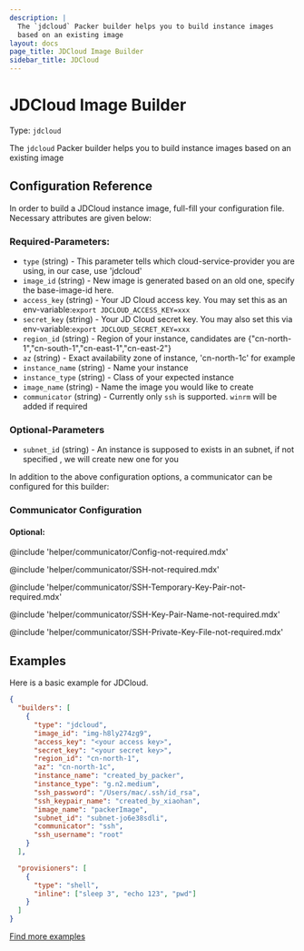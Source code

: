 ```yaml
---
description: |
  The `jdcloud` Packer builder helps you to build instance images
  based on an existing image
layout: docs
page_title: JDCloud Image Builder
sidebar_title: JDCloud
---
```


# JDCloud Image Builder

Type: `jdcloud`

The `jdcloud` Packer builder helps you to build instance images
based on an existing image

## Configuration Reference

In order to build a JDCloud instance image, full-fill your configuration file. Necessary attributes
are given below:

### Required-Parameters:

- `type` (string) - This parameter tells which cloud-service-provider you are using, in our case, use 'jdcloud'
- `image_id` (string) - New image is generated based on an old one, specify the base-image-id here.
- `access_key` (string) - Your JD Cloud access key. You may set this as an env-variable:`export JDCLOUD_ACCESS_KEY=xxx`
- `secret_key` (string) - Your JD Cloud secret key. You may also set this via env-variable:`export JDCLOUD_SECRET_KEY=xxx`
- `region_id` (string) - Region of your instance, candidates are {"cn-north-1","cn-south-1","cn-east-1","cn-east-2"}
- `az` (string) - Exact availability zone of instance, 'cn-north-1c' for example
- `instance_name` (string) - Name your instance
- `instance_type` (string) - Class of your expected instance
- `image_name` (string) - Name the image you would like to create
- `communicator` (string) - Currently only `ssh` is supported. `winrm` will be added if required

### Optional-Parameters

- `subnet_id` (string) - An instance is supposed to exists in an subnet, if not specified , we will create new one for you

In addition to the above configuration options, a communicator can be configured for this builder:
### Communicator Configuration

#### Optional:

@include 'helper/communicator/Config-not-required.mdx'

@include 'helper/communicator/SSH-not-required.mdx'

@include 'helper/communicator/SSH-Temporary-Key-Pair-not-required.mdx'

@include 'helper/communicator/SSH-Key-Pair-Name-not-required.mdx'

@include 'helper/communicator/SSH-Private-Key-File-not-required.mdx'

## Examples

Here is a basic example for JDCloud.

```json
{
  "builders": [
    {
      "type": "jdcloud",
      "image_id": "img-h8ly274zg9",
      "access_key": "<your access key>",
      "secret_key": "<your secret key>",
      "region_id": "cn-north-1",
      "az": "cn-north-1c",
      "instance_name": "created_by_packer",
      "instance_type": "g.n2.medium",
      "ssh_password": "/Users/mac/.ssh/id_rsa",
      "ssh_keypair_name": "created_by_xiaohan",
      "image_name": "packerImage",
      "subnet_id": "subnet-jo6e38sdli",
      "communicator": "ssh",
      "ssh_username": "root"
    }
  ],

  "provisioners": [
    {
      "type": "shell",
      "inline": ["sleep 3", "echo 123", "pwd"]
    }
  ]
}
```

[Find more examples](https://github.com/hashicorp/packer/tree/master/examples/jdcloud)

